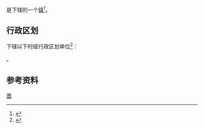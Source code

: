 {{中国乡级行政区|14/10/22/105/000}}

'''{{PAGENAMEBASE}}'''是{{PRC admin/fullname|14/10/22/105/000|3}}下辖的一个[[行政建制镇|镇]]<ref>{{PRC admin/ref sgc|{{PRC admin/parent|14/10/22/105/000}}}}</ref>。

== 行政区划 ==
{{PAGENAMEBASE}}下辖以下村级行政区划单位<ref>{{PRC admin/ref sgc|14/10/22/105/000}}</ref>：

{{PRC admin/children|14/10/22/105/000}}。

== 参考资料 ==
{{reflist}}

{{山西行政区划小作品}}
{{PRC admin/navcat|14/10/22/105/000}}
{{中国历史文化名镇}}
[[Category:中国历史文化名镇|晋]]